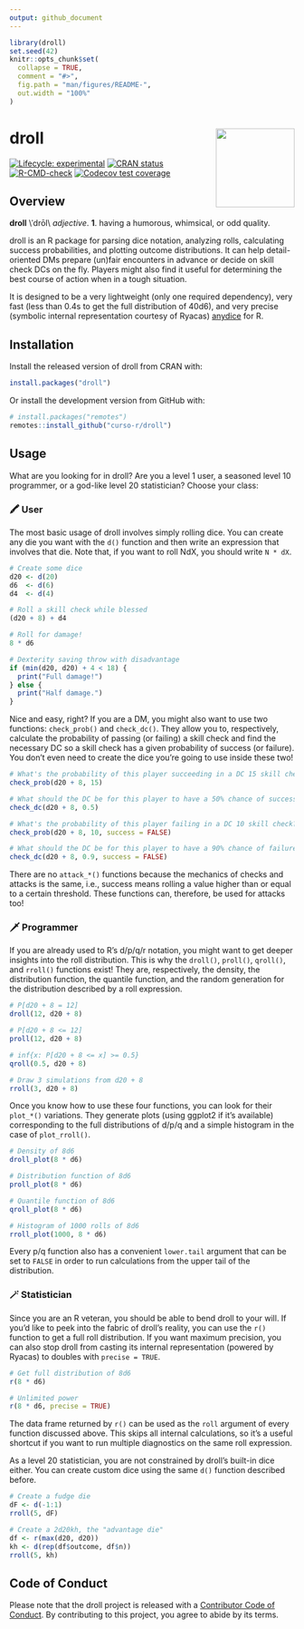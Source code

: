 ```yaml
---
output: github_document
---
```


<!-- README.md is generated from README.Rmd. Please edit that file -->

```r
library(droll)
set.seed(42)
knitr::opts_chunk$set(
  collapse = TRUE,
  comment = "#>",
  fig.path = "man/figures/README-",
  out.width = "100%"
)
```

# droll <a href='https://curso-r.com/'><img src='man/figures/logo.png' align="right" height="139" /></a>

<!-- badges: start -->
[![Lifecycle: experimental](https://img.shields.io/badge/lifecycle-experimental-orange.svg)](https://lifecycle.r-lib.org/articles/stages.html#experimental)
[![CRAN status](https://www.r-pkg.org/badges/version/droll)](https://CRAN.R-project.org/package=droll)
[![R-CMD-check](https://github.com/curso-r/droll/workflows/Check/badge.svg)](https://github.com/curso-r/droll/actions)
[![Codecov test coverage](https://codecov.io/gh/curso-r/droll/branch/main/graph/badge.svg)](https://codecov.io/gh/curso-r/droll?branch=master)
<!-- badges: end -->

## Overview

**droll** \\ˈdrōl\\ _adjective_. **1**. having a humorous, whimsical, or odd
quality.

droll is an R package for parsing dice notation, analyzing rolls, calculating
success probabilities, and plotting outcome distributions. It can help
detail-oriented DMs prepare (un)fair encounters in advance or decide on skill
check DCs on the fly. Players might also find it useful for determining the
best course of action when in a tough situation.

It is designed to be a very lightweight (only one required dependency), very
fast (less than 0.4s to get the full distribution of 40d6), and very precise
(symbolic internal representation courtesy of Ryacas)
[anydice](https://anydice.com/) for R.

## Installation

Install the released version of droll from CRAN with:

``` r
install.packages("droll")
```

Or install the development version from GitHub with:

``` r
# install.packages("remotes")
remotes::install_github("curso-r/droll")
```

## Usage

What are you looking for in droll? Are you a level 1 user, a seasoned
level 10 programmer, or a god-like level 20 statistician? Choose your class:

### 🖍️ User

The most basic usage of droll involves simply rolling dice. You can create any
die you want with the `d()` function and then write an expression that involves
that die. Note that, if you want to roll NdX, you should write `N * dX`.

```r
# Create some dice
d20 <- d(20)
d6  <- d(6)
d4  <- d(4)

# Roll a skill check while blessed
(d20 + 8) + d4

# Roll for damage!
8 * d6

# Dexterity saving throw with disadvantage
if (min(d20, d20) + 4 < 18) {
  print("Full damage!")
} else {
  print("Half damage.")
}
```

Nice and easy, right? If you are a DM, you might also want to use two
functions: `check_prob()` and `check_dc()`. They allow you to, respectively,
calculate the probability of passing (or failing) a skill check and find the
necessary DC so a skill check has a given probability of success (or failure).
You don't even need to create the dice you're going to use inside these two!

```r
# What's the probability of this player succeeding in a DC 15 skill check?
check_prob(d20 + 8, 15)

# What should the DC be for this player to have a 50% chance of success?
check_dc(d20 + 8, 0.5)

# What's the probability of this player failing in a DC 10 skill check?
check_prob(d20 + 8, 10, success = FALSE)

# What should the DC be for this player to have a 90% chance of failure?
check_dc(d20 + 8, 0.9, success = FALSE)
```

There are no `attack_*()` functions because the mechanics of checks and attacks
is the same, i.e., success means rolling a value higher than or equal to a
certain threshold. These functions can, therefore, be used for attacks too!

### 🗡️ Programmer

If you are already used to R's d/p/q/r notation, you might want to get deeper
insights into the roll distribution. This is why the `droll()`, `proll()`,
`qroll()`, and `rroll()` functions exist! They are, respectively, the density,
the distribution function, the quantile function, and the random generation for
the distribution described by a roll expression.

```r
# P[d20 + 8 = 12]
droll(12, d20 + 8)

# P[d20 + 8 <= 12]
proll(12, d20 + 8)

# inf{x: P[d20 + 8 <= x] >= 0.5}
qroll(0.5, d20 + 8)

# Draw 3 simulations from d20 + 8 
rroll(3, d20 + 8)
```

Once you know how to use these four functions, you can look for their
`plot_*()` variations. They generate plots (using ggplot2 if it's available)
corresponding to the full distributions of d/p/q and a simple histogram in the
case of `plot_rroll()`.

```r
# Density of 8d6
droll_plot(8 * d6)

# Distribution function of 8d6
proll_plot(8 * d6)

# Quantile function of 8d6
qroll_plot(8 * d6)

# Histogram of 1000 rolls of 8d6
rroll_plot(1000, 8 * d6)
```

Every p/q function also has a convenient `lower.tail` argument that can be set
to `FALSE` in order to run calculations from the upper tail of the distribution.

### 🪄 Statistician

Since you are an R veteran, you should be able to bend droll to your will. If
you'd like to peek into the fabric of droll's reality, you can use the `r()`
function to get a full roll distribution. If you want maximum precision, you
can also stop droll from casting its internal representation (powered by
Ryacas) to doubles with `precise = TRUE`.

```r
# Get full distribution of 8d6
r(8 * d6)

# Unlimited power
r(8 * d6, precise = TRUE)
```

The data frame returned by `r()` can be used as the `roll` argument of every
function discussed above. This skips all internal calculations, so it's a useful
shortcut if you want to run multiple diagnostics on the same roll expression.

As a level 20 statistician, you are not constrained by droll's built-in dice
either. You can create custom dice using the same `d()` function described
before.

```r
# Create a fudge die
dF <- d(-1:1)
rroll(5, dF)

# Create a 2d20kh, the "advantage die"
df <- r(max(d20, d20))
kh <- d(rep(df$outcome, df$n))
rroll(5, kh)
```

## Code of Conduct

Please note that the droll project is released with a
[Contributor Code of Conduct](https://contributor-covenant.org/version/2/0/CODE_OF_CONDUCT.html).
By contributing to this project, you agree to abide by its terms.
